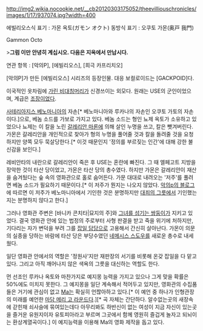 http://img2.wikia.nocookie.net/__cb20120303175052/theevilliouschronicles/images/1/17/937074.jpg?width=400

에빌리오스식 표기 : 가몬 옥토(ガモン オクト)
동방식 표기 : 오쿠토 가몬(奥戸 我門)

Gammon Octo

>'''그럼 이만 안녕히 계십시오. 다음은 지옥에서 만납시다.'''

연관 항목 : [악의P], [에빌리오스], [희극 카프리치오]

[악의P]가 만든 [에빌리오스] 시리즈의 등장인물. 대응 보컬로이드는 [GACKPOID]다.

이국적인 옷차림에 [[가린 비대칭머리]]가 신경쓰이는 외모다. 원래는 USE의 군인이었으며, 계급은 [[조장]]이었다. 

[[사테리아지스 베노마니아]]의 자손[* 베노마니아와 루카나의 자손인 오쿠토 가토의 자손이다.]으로, 베놈 소드를 가보로 가지고 있다. 베놈 소드는 형인 뇨제 옥토가 소유하고 있었으나 뇨제는 이 칼을 노린 [[갈레리안 마론]]에 의해 살인 누명을 쓰고, 칼은 뺏겨버린다. 가몬은 갈레리안을 개인적으로 찾아가 형의 누명을 풀어줄 것과 칼을 돌려줄 것을 요청하지만 양쪽 모두 묵살당한다.[* 이것 때문인지 '정의를 부르짖는 인간'에 대해 강한 불신감을 보인다.]

레비안타의 내란으로 갈레리안이 죽은 후 USE는 혼란에 빠진다. 그 때 엘페고트 지방을 장악한 것이 타산 당이었고, 가몬은 타산 당의 총수였다. 하지만 가몬은 갈레리안이 재산을 숨겨뒀다는 숲 속의 영화관으로 홀로 숨어든다. 가문 대대로 내려오는 '저주'를 풀려면 베놈 소드가 필요하기 때문이다.[* 이 저주가 뭔지는 나오지 않았다. [http://mothy.blog39.fc2.com/blog-entry-285.html 악의p의 블로그]에 따르면 이 저주가 베노마니아에서 기인한 것은 분명하지만 [[대죄의 그릇]]에서 기인했는지는 분명하지 않다고 한다.]

그러나 영화관 주변은 [바니카 콘치타|묘지의 주]와 [[헨젤과 그레텔(에빌리오스)|그녀를 섬기는 쌍둥이]]가 지키고 있었다. 결국 영화관 안에 있는 법정의 주로부터 사형 판결을 받고 죽을 위기에 처하지만, 기다리는 자가 변덕을 부려 그를 [[악식녀 콘치타#s-2|잡일 담당]]으로 고용해서 간신히 살아난다. 가몬이 의문의 실종을 당하는 바람에 타산 당은 부당수였던 [[네메시스 스도우]]를 새로운 총수로 내세웠다.

일단 영화관 안에서의 역할은 '정원사'지만 재판장의 서기를 비롯해 온갖 잡일을 다 맡고 있다. 그리고 아직 깨어나지 않은 색욕의 그릇을 대신하는 역할도 한다.

먼 선조인 루카나 옥토와 마찬가지로 예지몽 능력을 가지고 있으나 그게 맞을 확률은 50%에도 미치지 못한다. 그 예지몽을 일단 계속해서 적어두고 있지만, 영화관의 수집품들은 거기에 관심이 없고 [[Ma]]는 확실히 언짢아하고 있다.[* 이 예언 중 하나가 인형관장의 미래를 예언한 [[마담 메리 고 라운드]]다.][* 곡 자체는 간단하다. 알수없는곳의 새장속에 갇힌채 쇠사슬에 묶여있는데다 아무리봐도 하반신이 없는 여성이 지금 자신이 있는곳을 즐거운 유원지이자 유토피아라고 부르며 그곳에서 함께 영원히 즐겁게 놀자고 되뇌이는 환상계열곡이다.] 이 예지능력을 이용해 Ma의 영화 제작을 돕고 있다.
